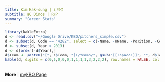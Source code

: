 ```yaml
---
title: Kim Hak-sung | 김학성
subtitle: NC Dinos | RHP
summary: "Career Stats"
---
```

```r
library(kableExtra)
d <- read.csv("~/Google Drive/KBO/pitchers_simple.csv")
d <- subset(d, Code == "4282", select = c(-Name, -KName, -Position, -Code, -Url))
d <- subset(d, Year > 2013)
d <- d[order(-d$Year),]
d$Team <- paste0("[", d$Team, "](/teams/", gsub("[[:space:]]", "", d$Team), ")")
kable(d, digits = c(0,0,0,0,0,1,1,1,1,3,2,2,2), row.names = FALSE, col.names = c("Season","Age","Team","G","GS","IP","K/9","BB/9","HR/9","BABIP","ERA","FIP","WAR")) %>% kable_styling(bootstrap_options = c("striped", "hover"), fixed_thead = T)
```
<br>
**More** | [myKBO Page](https://mykbostats.com/players/611)
